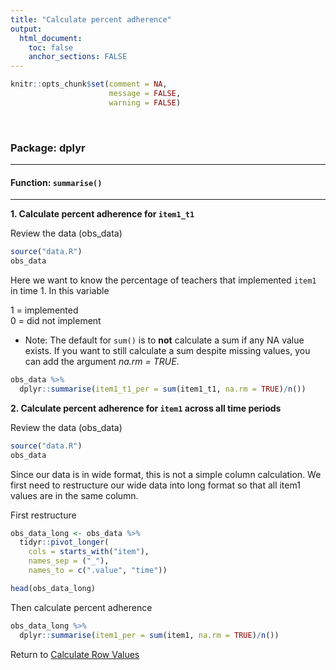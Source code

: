 ```yaml
---
title: "Calculate percent adherence"
output: 
  html_document:
    toc: false
    anchor_sections: FALSE
---
```


```r
knitr::opts_chunk$set(comment = NA,
                      message = FALSE,
                      warning = FALSE)
```

<br>

### Package: dplyr

---

#### Function: `summarise()`

---

**1\. Calculate percent adherence for `item1_t1`**

Review the data (obs_data)

```r

source("data.R")
obs_data

```

Here we want to know the percentage of teachers that implemented `item1` in time 1. In this variable

1 = implemented  
0 = did not implement

* Note: The default for `sum()` is to **not** calculate a sum if any NA value exists. If you want to still calculate a sum despite missing values, you can add the argument *na.rm = TRUE*.

```r

obs_data %>%
  dplyr::summarise(item1_t1_per = sum(item1_t1, na.rm = TRUE)/n())

```

**2\. Calculate percent adherence for `item1` across all time periods**

Review the data (obs_data)

```r

source("data.R")
obs_data

```

Since our data is in wide format, this is not a simple column calculation. We first need to restructure our wide data into long format so that all item1 values are in the same column.

First restructure

```r

obs_data_long <- obs_data %>%
  tidyr::pivot_longer(
    cols = starts_with("item"),
    names_sep = ("_"),
    names_to = c(".value", "time"))

head(obs_data_long)

```

Then calculate percent adherence

```r

obs_data_long %>%
  dplyr::summarise(item1_per = sum(item1, na.rm = TRUE)/n())

```


Return to [Calculate Row Values](https://github.com/Cghlewis/data-wrangling-functions/wiki/Calculate-Values)

